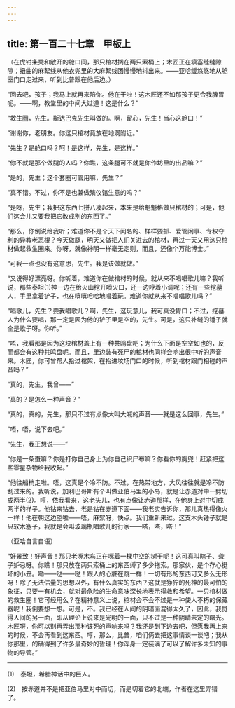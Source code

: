 ```yaml
---
---
---
```

title: 第一百二十七章　甲板上
---






（在虎钳条凳和敞开的舱口间，那只棺材搁在两只索桶上；木匠正在填塞缝缝隙隙；扭曲的麻絮线从他衣兜里的大麻絮线团慢慢地抖出来。——亚哈缓悠悠地从舱室门口走过来，听到比普跟在他后边。）

“回去吧，孩子；我马上就再来陪你。他在干啦！这木匠还不如那孩子更合我脾胃呢。——啊，教堂里的中间大过道！这是什么？”

“救生圈，先生。斯达巴克先生叫做的。啊，留心，先生！当心这舱口！”

“谢谢你，老朋友。你这只棺材竟放在地洞附近。”

“先生？是舱口吗？呵！是这样，先生，是这样。”

“你不就是那个做腿的人吗？你瞧，这条腿可不就是你作坊里的出品嘛？”

“是的，先生；这个套圈可管用嘛，先生？”

“真不错。不过，你不是也兼做殡仪馆生意的吗？”

“是呀，先生；我把这东西七拼八凑起来，本来是给魁魁格做只棺材的；可是，他们这会儿又要我把它改成别的东西了。”

“那么，你倒说给我听；难道你不是个天下闻名的、样样要抓、爱管闲事、专权夺利的异教老恶棍？今天做腿，明天又做把人们关进去的棺材，再过一天又用这只棺材做起救生圈来。你呀，就像神明一样毫无定则，而且，还像个万能博士。”

“可我一点也没有这意思，先生。我是该做就做。”

“又说得好漂亮呀。你听着，难道你在做棺材的时候，就从来不唱唱歌儿嘛？我听说，那些泰坦(1)神一边在给火山挖开喷火口，还一边哼着小调呢；还有一些挖墓人，手里拿着铲子，也在嘻嘻哈哈地唱着玩。难道你就从来不唱唱歌儿吗？”

“唱歌儿，先生？要我唱歌儿？啊，先生，这玩意儿，我可真没胃口；不过，挖墓人为什么要唱，那一定是因为他的铲子里是空的，先生。可是，这只补缝的锤子就全是歌子呀。你听。”

“唔，我看那是因为这块棺材盖上有一种共鸣盘吧；为什么下面是空空如也的，反而都会有这种共鸣盘呢。而且，里边装有死尸的棺材也同样会响出很中听的声音来。木匠，你可曾帮人抬过棺架，在抬进坟场门口的时候，听到棺材跟门相碰的声音吗？”

“真的，先生，我曾——”

“真的？是怎么一种声音？”

“真的，真的，先生，那只不过有点像大叫大喊的声音——就是这么回事，先生。”

“唔，唔，说下去吧。”

“先生，我正想说——”

“你是一条蚕嘛？你是打你自己身上为你自己织尸布嘛？你看你的胸兜！赶紧把这些零星杂物给我收起。”

“他往船梢走啦。唔，这真是个冷不防。不过，在热带地方，大风往往就是冷不防刮过来的。我听说，加利巴哥斯有个叫做亚伯马里的小岛，就是让赤道对中一劈切成两半(2)。哼，依我看来，这老头儿，也有点像让赤道那样，在他身上对中切成两半的样子。他钻来钻去，老是钻在赤道下面——我老实告诉你，那儿真热得像火一样！他在朝这边望啦——唔，麻絮呀，快点。我们重新来过。这支木头锤子就是只软木塞子，我就是会叫玻璃瓶唱歌儿的行家——嗒，嗒，嗒！”

（亚哈自言自语）

“好景致！好声音！那只老啄木鸟正在啄着一棵中空的树干呢！这可真叫瞎子、聋子妒忌呀。你瞧！那只放在两只索桶上的东西缚了多少拖索。那家伙，是个存心挺坏的小丑。嘞——哒——哒！跟人的心脏在跳一样！一切有形的东西可又多么无形呀！除了无法估量的思想以外，有什么真实的东西？这就是狰狞的死神的最可怕的象征，只要一有机会，就对最危险的生命意味深长地表示得救和希望。一只棺材做的救生圈！它可经用么？在精神意义上说，棺材会不会不过是一种使人不朽的保藏器呢！我倒要想一想。可是，不。我已经在人间的阴暗面混得太久了，因此，我觉得人间的另一面，即从理论上说来是光明的一面，只不过是一种阴晴未定的曙光。木匠呀，你可以别再弄出那种该死的声响来吗？我还是到下边去吧，但愿我再上来的时候，不会再看到这东西。哼，那么，比普，咱们俩去把这事情谈一谈吧；我从你那里，的确得到了许多最奇妙的哲理！你浑身一定装满了可以了解许多未知的事物的导管。”



* * *



(1)　泰坦，希腊神话中的巨人。

(2)　按赤道并不是把亚伯马里对中而切，而是切着它的北端，作者在这里弄错了。